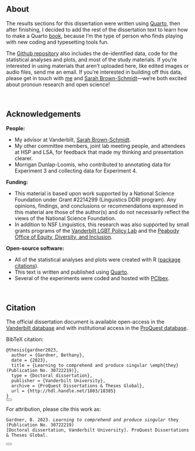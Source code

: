 <br>

## About {.unnumbered}

The results sections for this dissertation were written using [Quarto](https://quarto.org), then after finishing, I decided to add the rest of the dissertation text to learn how to make a Quarto [book](https://quarto.org/docs/books/), because I'm the type of person who finds playing with new coding and typesetting tools fun.

The [Github repository](https://github.com/bethanyhgardner/dissertation/) also includes the de-identified data, code for the statistical analyses and plots, and most of the study materials. If you're interested in using materials that aren't uploaded here, like edited images or audio files, send me an email. If you're interested in building off this data, please get in touch with [me](mailto:bethany.gardner@vanderbilt.edu) and [Sarah Brown-Schmidt](mailto:sarah.brown-schmidt@vanderbilt.edu)---we're both excited about pronoun research and open science!

<br>

## Acknowledgements {.unnumbered}

**People:**

-   My advisor at Vanderbilt, [Sarah Brown-Schmidt](http://sarahbrownschmidt.com/lab-page/).
-   My other committee members, joint lab meeting people, and attendees at HSP and LSA, for feedback that made my thinking and presentation clearer.
-   Morrigan Dunlap-Loomis, who contributed to annotating data for Experiment 3 and collecting data for Experiment 4.

**Funding:**

-   This material is based upon work supported by a National Science Foundation under Grant #2214299 (Linguistics DDRI program). Any opinions, findings, and conclusions or recommendations expressed in this material are those of the author(s) and do not necessarily reflect the views of the National Science Foundation.
-   In addition to NSF Linguistics, this research was also supported by small grants programs of the [Vanderbilt LGBT Policy Lab](https://www.vanderbilt.edu/lgbtq-policy-lab/) and the [Peabody Office of Equity, Diversity, and Inclusion](https://peabody.vanderbilt.edu/about/office-of-equity-diversity-inclusion/).

**Open-source software:**

-   All of the statistical analyses and plots were created with R ([package citations](7_references.qmd#r-packages)).
-   This text is written and published using [Quarto](https://quarto.org).
-   Several of the experiments were coded and hosted with [PCIbex](https://doc.pcibex.net/).

<br>

## Citation {.unnumbered}

The official dissertation document is available open-access in the [Vanderbilt database](http://hdl.handle.net/1803/18385) and with institutional access in the [ProQuest database](https://www.proquest.com/docview/2864824940).

::: quarto-appendix-secondary-label
```{=html}
BibTeX citation:
```
:::

```{=html}
<pre class="sourceCode code-with-copy quarto-appendix-bibtex"><code class="sourceCode bibtex">@thesis{gardner2023,
  author = {Gardner, Bethany},
  date = {2023},
  title = {Learning to comprehend and produce singular \emph{they} (Publication No. 30722219)},
  type = {Doctoral dissertation},
  publisher = {Vanderbilt University},
  archive = {ProQuest Dissertations & Theses Global},
  url = {http://hdl.handle.net/1803/18385}
}
</code><button title="Copy to Clipboard" class="code-copy-button"><i class="bi"></i></button></pre>
```

::: quarto-appendix-secondary-label
```{=html}
For attribution, please cite this work as:
```
:::

```{=html}
<pre class="sourceCode code-with-copy"><code><div id="ref-gardner2023" class="csl-entry quarto-appendix-citeas" role="listitem">Gardner, B. 2023. <i>Learning to comprehend and produce singular</i> they (Publication No. 30722219) <br>[Doctoral dissertation, Vanderbilt University]. ProQuest Dissertations & Theses Global.

</code><button title="Copy to Clipboard" class="code-copy-button"><i class="bi"></i></button></pre>
```
